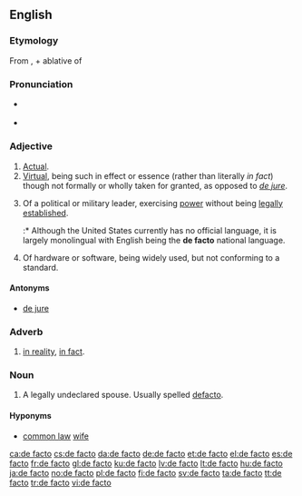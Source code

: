 {{also|defacto}}
==English==
{{wikipedia}}

===Etymology===
From {{etyl|la|en}} {{term|de facto|lang=la}}, {{term|de|lang=la||from}} + ablative of {{term|factum||lang=la|fact, deed, act}}

===Pronunciation===
* {{a|UK}} {{IPA|/ˌdeɪˈfæktəʊ/|/dɪˈfæktəʊ/|/ˌdiːˈfæktəʊ/}}
* {{a|US}} {{IPA|/ˌdeɪˈfæktoʊ/|/dɪˈfæktoʊ/|/ˌdiːˈfæktoʊ/}}

===Adjective===
{{en-adj|-|head=[[de]] [[facto]]}}

# [[actual|Actual]].
# [[virtual|Virtual]], being such in effect or essence (rather than literally ''in fact'') though not formally or wholly taken for granted, as opposed to ''[[de jure]]''.
# {{context|politics|military}} Of a political or military leader, exercising [[power]] without being [[legally]] [[establish]]ed.
#:* Although the United States currently has no official language, it is largely monolingual with English being the '''de facto''' national language.
# {{context|computing}} Of hardware or software, being widely used, but not conforming to a standard.

====Antonyms====
* [[de jure]]

===Adverb===
{{en-adv|pos=[[de]] [[facto]]|-}}

# {{context|modal}} [[in reality]], [[in fact]].

===Noun===
{{en-noun|sg=[[de]] [[facto]]}}

# {{Australia}} A legally undeclared spouse. Usually spelled [[defacto]].

====Hyponyms====
* {{sense|legally undeclared spouse}} [[common law]] [[wife]]

[[ca:de facto]]
[[cs:de facto]]
[[da:de facto]]
[[de:de facto]]
[[et:de facto]]
[[el:de facto]]
[[es:de facto]]
[[fr:de facto]]
[[gl:de facto]]
[[ku:de facto]]
[[lv:de facto]]
[[lt:de facto]]
[[hu:de facto]]
[[ja:de facto]]
[[no:de facto]]
[[pl:de facto]]
[[fi:de facto]]
[[sv:de facto]]
[[ta:de facto]]
[[tt:de facto]]
[[tr:de facto]]
[[vi:de facto]]